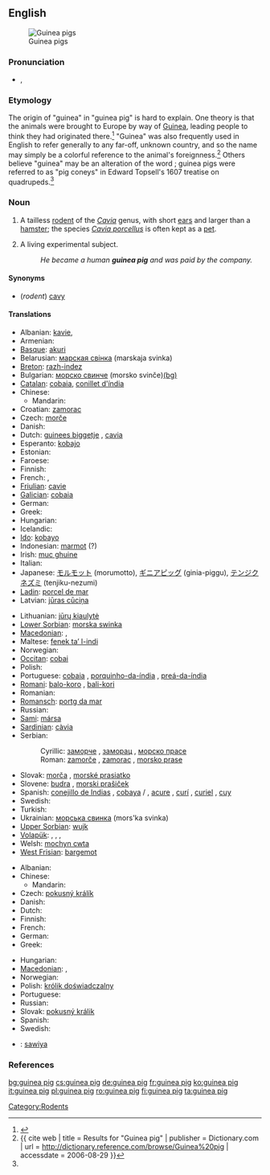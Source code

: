 {{wikipedia}}
==English==
[[Image:Guinea 1.jpg|thumb|Guinea pigs]]

===Pronunciation===
* {{IPA|/ˈɡɪni pɪɡ/}}, {{SAMPA|/"gIni pIg/}}

===Etymology===
The origin of "guinea" in "guinea pig" is hard to explain. One theory is that the animals were brought to Europe by way of [[Guinea]], leading people to think they had originated there.<ref name=wagner>{{reference-book | last = Wagner | first = Joseph E. | last2 = Manning | first2 = Patrick J | title = The Biology of the Guinea Pig | date = 1976 | publisher = Academic Press | isbn = 0-12-730050-3}}</ref> "Guinea" was also frequently used in English to refer generally to any far-off, unknown country, and so the name may simply be a colorful reference to the animal's foreignness.<ref name=dictionary>{{ cite web | title = Results for "Guinea pig" | publisher = Dictionary.com | url = http://dictionary.reference.com/browse/Guinea%20pig | accessdate = 2006-08-29 }}</ref>   Others believe "guinea" may be an alteration of the word {{term|coney||rabbit}}; guinea pigs were referred to as "pig coneys" in Edward Topsell's 1607 treatise on quadrupeds.<ref name=wagner/>

===Noun===
{{en-noun}}

# A tailless [[rodent]] of the ''[[Cavia]]'' genus, with short [[ear]]s and larger than a [[hamster]]; the species ''[[Cavia porcellus]]'' is often kept as a [[pet]].
# {{figuratively}} A living experimental subject.
#: ''He became a human '''guinea pig''' and was paid by the company.''

====Synonyms====
* (''rodent'') [[cavy]]

====Translations====
{{trans-top|rodent}}
* Albanian: [[kavie]],  {{t|sq|gini thi|xs=Albanian}}
* Armenian: {{t|hy|ծովախոզուկ|tr=çovaxozuk}}
* [[Basque]]: [[akuri]]
* Belarusian: [[марская свінка]] (marskaja svinka) {{f}}
* [[Breton]]: [[razh-indez]]
* Bulgarian: [[морско свинче]] (morsko svinče)[[:bg:морско свинче|(bg)]]
* [[Catalan]]: [[cobaia]], [[conillet d'índia]]
* Chinese:
** Mandarin: {{t|cmn|豚鼠|tr=túnshǔ|sc=Hani}}
* Croatian: [[zamorac]] {{m}}
* Czech: [[morče]] {{n}}
* Danish: {{t-|da|marsvin}}
* Dutch: [[guinees biggetje]] {{n}}, [[cavia]] {{m}}
* Esperanto: [[kobajo]]
* Estonian: {{t-|et|merisiga}}
* Faroese: {{t|fo|marsvín}}
* Finnish: {{t+|fi|marsu}}
* French: {{t+|fr|cochon d'Inde|m}}, {{t+|fr|cobaye|m}}
* [[Friulian]]: [[cavie]]
* [[Galician]]: [[cobaia]]
* German: {{t+|de|Meerschweinchen|n}}
* Greek: {{t|el|(ινδικό χοιρίδιο|f|tr=indikó choirídio}}
* Hungarian: {{t-|hu|tengerimalac}}
* Icelandic: {{t|is|naggrís|m}}
* [[Ido]]: [[kobayo]]
* Indonesian: [[marmot#Indonesian|marmot]] (?)
* Irish: [[muc ghuine]]
* Italian: {{t+|it|cavia|f}}
* Japanese: [[モルモット]] (morumotto), [[ギニアピッグ]] (ginia-piggu), [[テンジクネズミ]] (tenjiku-nezumi)
* [[Ladin]]: [[porcel de mar]]
* Latvian: [[jūras cūciņa]]
{{trans-mid}}
* Lithuanian: [[jūrų kiaulytė]]
* [[Lower Sorbian]]: [[morska swinka]]
* [[Macedonian]]: {{t|mk|морско прасе|n|tr=mórsko práse}}, {{t|mk|заморец|m|tr=zámorec}}
* Maltese: [[fenek ta’ l-indi]]
* Norwegian: {{t-|no|marsvin|n}}
* [[Occitan]]: [[cobai]]
* Polish: {{t+|pl|świnka morska}}
* Portuguese: [[cobaia]] {{f}}, [[porquinho-da-índia]] {{m}}, [[preá-da-índia]] {{m}}
* [[Romani]]: [[balo-koro]] {{m}}, [[bali-kori]] {{f}}
* Romanian: {{t+|ro|cobai}}
* [[Romansch]]: [[portg da mar]]
* Russian: {{t+|ru|морская свинка|f|tr=morskája svínka}}
* [[Sami]]: [[mársa]]
* [[Sardinian]]: [[càvia]]
* Serbian:
*: Cyrillic: [[заморче]] {{n}}, [[заморац]] {{m}}, [[морско прасе]] {{n}}
*: Roman: [[zamorče]] {{n}}, [[zamorac]] {{m}}, [[morsko prase]] {{n}}
* Slovak: [[morča]] {{n}}, [[morské prasiatko]] {{n}}
* Slovene: [[budra]] {{f}}, [[morski prašiček]] {{m}}
* Spanish: [[conejillo de Indias]] {{m}} {{italbrac|especially figurative usage}}, [[cobaya]] {{f}}/{{m}} {{italbrac|especially scientific usage}}, [[acure]] {{m}} {{italbrac|Venezuela}}, [[curí]] {{m}} {{italbrac|Colombia}}, [[curiel]] {{m}} {{italbrac|Cuba}}, [[cuy]] {{m}} {{italbrac|Argentina|Bolivia|Chile|Ecuador|Peru|Southern Colombian Andes}}
* Swedish: {{t+|sv|marsvin}}
* Turkish: {{t+|tr|kobay}}
* Ukrainian: [[морська свинка]] (mors'ka svinka)
* [[Upper Sorbian]]: [[wujk]]
* [[Volapük]]: {{qualifier|male or female}} {{t|vo|kavead}}, {{qualifier|male}} {{t|vo|hikavead}}, {{qualifier|female}} {{t|vo|jikavead}}, {{qualifier|male or female offspring}} {{t|vo|kaveadül}}
* Welsh: [[mochyn cwta]]
* [[West Frisian]]: [[bargemot]]
{{trans-bottom}}

{{trans-top|experimental subject}}
* Albanian: {{t|sq|gini thi|xs=Albanian}}
* Chinese:
** Mandarin: {{t|cmn|白老鼠|tr=bái lǎoshǔ|sc=Hani}}
* Czech: [[pokusný králík]] {{m}}
* Danish: {{t|da|forsøgskanin|c}}
* Dutch: {{t+|nl|proefkonijn|n}}
* Finnish: {{t+|fi|koekaniini}}
* French: {{t+|fr|cobaye|m}}
* German: {{t+|de|Versuchskaninchen|n}}
* Greek: {{t|el|πειραματόζωο|n|tr=peiramatózoo}}
{{trans-mid}}
* Hungarian: {{t|hu|kísérleti nyúl}}
* [[Macedonian]]: {{t|mk|заморче|m|tr=zámorče}},
* Norwegian: {{t|no|prøvekanin|m}}
* Polish: [[królik doświadczalny]] {{m}}
* Portuguese: {{t+|pt|cobaia|f}}
* Russian: {{t|ru|подопытный кролик|m|sc=Cyrl|tr=podópytnyj króklik}}
* Slovak: [[pokusný králik]] {{m}}
* Spanish: {{t+|es|conejillo de Indias|m}}
* Swedish: {{t|sv|försökskanin|c}}
{{trans-bottom}}

{{checktrans-top}}
* {{ttbc|Tupi}}: [[sawiya]]
{{trans-mid}}
{{trans-bottom}}

===References===
<references/>

[[Category:Rodents]]

[[bg:guinea pig]]
[[cs:guinea pig]]
[[de:guinea pig]]
[[fr:guinea pig]]
[[ko:guinea pig]]
[[it:guinea pig]]
[[pl:guinea pig]]
[[ro:guinea pig]]
[[fi:guinea pig]]
[[ta:guinea pig]]